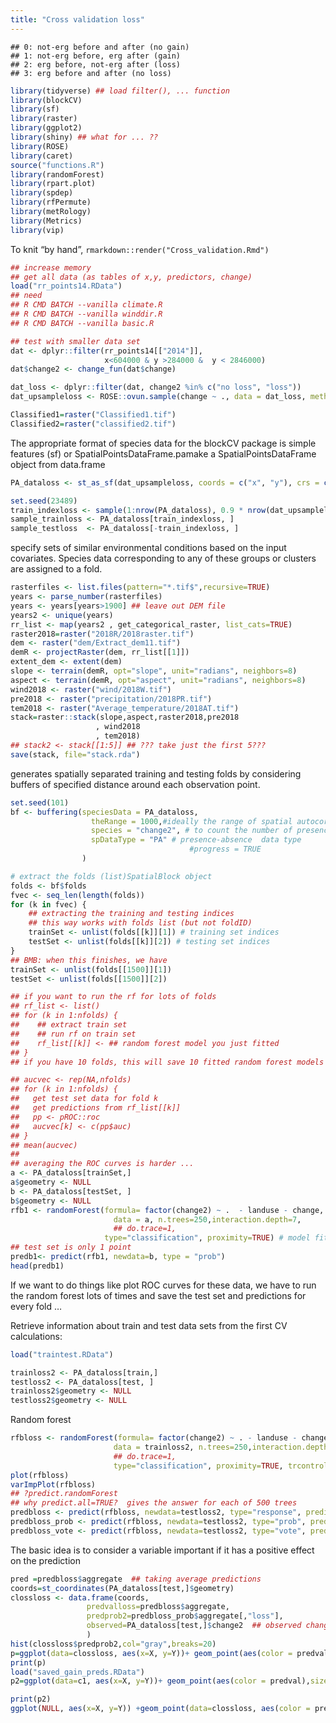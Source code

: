 ```yaml
---
title: "Cross validation loss"
---
```


```
## 0: not-erg before and after (no gain)
## 1: not-erg before, erg after (gain)
## 2: erg before, not-erg after (loss)
## 3: erg before and after (no loss)
```

```r
library(tidyverse) ## load filter(), ... function
library(blockCV)
library(sf)
library(raster)
library(ggplot2)
library(shiny) ## what for ... ??
library(ROSE)
library(caret)
source("functions.R")
library(randomForest)
library(rpart.plot)
library(spdep)
library(rfPermute)
library(metRology)
library(Metrics)
library(vip)
```

To knit "by hand", `rmarkdown::render("Cross_validation.Rmd")`

```r
## increase memory
## get all data (as tables of x,y, predictors, change)
load("rr_points14.RData")
## need
## R CMD BATCH --vanilla climate.R
## R CMD BATCH --vanilla winddir.R
## R CMD BATCH --vanilla basic.R

## test with smaller data set
dat <- dplyr::filter(rr_points14[["2014"]],
                     x<604000 & y >284000 &  y < 2846000)
dat$change2 <- change_fun(dat$change)

```

```r
dat_loss <- dplyr::filter(dat, change2 %in% c("no loss", "loss"))
dat_upsampleloss <- ROSE::ovun.sample(change ~ ., data = dat_loss, method = "both", N=1500)$data
```

```r
Classified1=raster("Classified1.tif")
Classified2=raster("classified2.tif")
```
The appropriate format of species data for the blockCV package is simple features (sf) or SpatialPointsDataFrame.pamake a SpatialPointsDataFrame object from data.frame
```r
PA_dataloss <- st_as_sf(dat_upsampleloss, coords = c("x", "y"), crs = crs(Classified1))
```

```r
set.seed(23489)
train_indexloss <- sample(1:nrow(PA_dataloss), 0.9 * nrow(dat_upsampleloss))
sample_trainloss <- PA_dataloss[train_indexloss, ]
sample_testloss  <- PA_dataloss[-train_indexloss, ]
```
specify sets of similar environmental conditions based on the input covariates. Species data corresponding to any of these groups or clusters are assigned to a fold.
```r
rasterfiles <- list.files(pattern="*.tif$",recursive=TRUE)
years <- parse_number(rasterfiles)
years <- years[years>1900] ## leave out DEM file
years2 <- unique(years)
rr_list <- map(years2 , get_categorical_raster, list_cats=TRUE)
raster2018=raster("2018R/2018raster.tif")
dem <- raster("dem/Extract_dem11.tif")
demR <- projectRaster(dem, rr_list[[1]])
extent_dem <- extent(dem)
slope <- terrain(demR, opt="slope", unit="radians", neighbors=8)
aspect <- terrain(demR, opt="aspect", unit="radians", neighbors=8)
wind2018 <- raster("wind/2018W.tif")
pre2018 <- raster("precipitation/2018PR.tif")
tem2018 <- raster("Average_temperature/2018AT.tif")
stack=raster::stack(slope,aspect,raster2018,pre2018
                   , wind2018
                   , tem2018)
## stack2 <- stack[[1:5]] ## ??? take just the first 5???
save(stack, file="stack.rda")
```
generates spatially separated training and testing folds by considering buffers of specified distance around each observation point. 
```r
set.seed(101)
bf <- buffering(speciesData = PA_dataloss,
                  theRange = 1000,#ideally the range of spatial autocorrelation
                  species = "change2", # to count the number of presences and absences/backgrounds
                  spDataType = "PA" # presence-absence  data type
                                        #progress = TRUE
                )
```

```r
# extract the folds (list)SpatialBlock object 
folds <- bf$folds
fvec <- seq_len(length(folds))
for (k in fvec) {
    ## extracting the training and testing indices
    ## this way works with folds list (but not foldID)
    trainSet <- unlist(folds[[k]][1]) # training set indices
    testSet <- unlist(folds[[k]][2]) # testing set indices
}
## BMB: when this finishes, we have
trainSet <- unlist(folds[[1500]][1])
testSet <- unlist(folds[[1500]][2])

## if you want to run the rf for lots of folds
## rf_list <- list()
## for (k in 1:nfolds) {
##    ## extract train set
##    ## run rf on train set
##    rf_list[[k]] <- ## random forest model you just fitted
## }
## if you have 10 folds, this will save 10 fitted random forest models

## aucvec <- rep(NA,nfolds)
## for (k in 1:nfolds) {
##   get test set data for fold k
##   get predictions from rf_list[[k]]
##   pp <- pROC::roc
##   aucvec[k] <- c(pp$auc)
## }
## mean(aucvec)
##
## averaging the ROC curves is harder ...
a <- PA_dataloss[trainSet,]
a$geometry <- NULL
b <- PA_dataloss[testSet, ]
b$geometry <- NULL
rfb1 <- randomForest(formula= factor(change2) ~ .  - landuse - change,
                       data = a, n.trees=250,interaction.depth=7,
                       ## do.trace=1,
                     type="classification", proximity=TRUE) # model fitting on training set
## test set is only 1 point
predb1<- predict(rfb1, newdata=b, type = "prob")
head(predb1)

```
If we want to do things like plot ROC curves for these data, we have to run the random forest lots of times and save the test set and predictions for every fold ...

Retrieve information about train and test data sets from the first CV calculations:
```r
load("traintest.RData")
```

```r
trainloss2 <- PA_dataloss[train,]
testloss2 <- PA_dataloss[test, ]
trainloss2$geometry <- NULL
testloss2$geometry <- NULL
```
Random forest
```r
rfbloss <- randomForest(formula= factor(change2) ~ . - landuse - change,
                       data = trainloss2, n.trees=250,interaction.depth=7,
                       ## do.trace=1,
                       type="classification", proximity=TRUE, trcontrol=numFolds)
plot(rfbloss)
varImpPlot(rfbloss)
## ?predict.randomForest
## why predict.all=TRUE?  gives the answer for each of 500 trees
predbloss <- predict(rfbloss, newdata=testloss2, type="response", predict.all=TRUE)
predbloss_prob <- predict(rfbloss, newdata=testloss2, type="prob", predict.all=TRUE)
predbloss_vote <- predict(rfbloss, newdata=testloss2, type="vote", predict.all=TRUE)
```
The basic idea is to consider a variable important if it has a positive effect on the prediction 
```r
pred =predbloss$aggregate  ## taking average predictions
coords=st_coordinates(PA_dataloss[test,]$geometry)
clossloss <- data.frame(coords,
                 predvalloss=predbloss$aggregate,
                 predprob2=predbloss_prob$aggregate[,"loss"],
                 observed=PA_dataloss[test,]$change2  ## observed change
                 )
hist(clossloss$predprob2,col="gray",breaks=20)
p=ggplot(data=clossloss, aes(x=X, y=Y))+ geom_point(aes(color = predvalloss),size=5)
print(p)
load("saved_gain_preds.RData")
p2=ggplot(data=c1, aes(x=X, y=Y))+ geom_point(aes(color = predval),size=5)+theme_bw()

print(p2)
ggplot(NULL, aes(x=X, y=Y)) +geom_point(data=clossloss, aes(color = predvalloss))+geom_point(data=c1, aes(color = predval))
```






